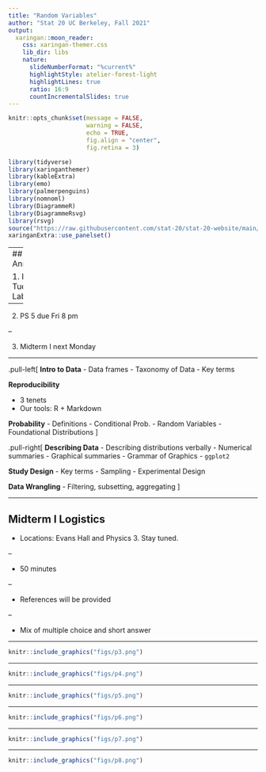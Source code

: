 ```yaml
---
title: "Random Variables"
author: "Stat 20 UC Berkeley, Fall 2021"
output:
  xaringan::moon_reader:
    css: xaringan-themer.css
    lib_dir: libs
    nature:
      slideNumberFormat: "%current%"
      highlightStyle: atelier-forest-light
      highlightLines: true
      ratio: 16:9
      countIncrementalSlides: true
---
```


```r
knitr::opts_chunk$set(message = FALSE,
                      warning = FALSE,
                      echo = TRUE,
                      fig.align = "center",
                      fig.retina = 3)

library(tidyverse)
library(xaringanthemer)
library(kableExtra)
library(emo)
library(palmerpenguins)
library(nomnoml)
library(DiagrammeR)
library(DiagrammeRsvg)
library(rsvg)
source("https://raw.githubusercontent.com/stat-20/stat-20-website/main/xaringan-theme.R")
xaringanExtra::use_panelset()
```

---
## Announcements

1. Lab 4 due Tues 8 pm (no Lab 5)

--

2. PS 5 due Fri 8 pm

--

3. Midterm I next Monday

---

.pull-left[
**Intro to Data**
- Data frames
- Taxonomy of Data
- Key terms

**Reproducibility**

- 3 tenets
- Our tools: R + Markdown

**Probability**
- Definitions
- Conditional Prob.
- Random Variables
- Foundational Distributions
]

.pull-right[
**Describing Data**
- Describing distributions verbally
- Numerical summaries
- Graphical summaries
    - Grammar of Graphics
    - `ggplot2`

**Study Design**
- Key terms
- Sampling
- Experimental Design

**Data Wrangling**
- Filtering, subsetting, aggregating
]

---

## Midterm I Logistics

- Locations: Evans Hall and Physics 3. Stay tuned.

--

- 50 minutes

--

- References will be provided

--

- Mix of multiple choice and short answer

---

```r
knitr::include_graphics("figs/p3.png")
```

---

```r
knitr::include_graphics("figs/p4.png")
```

---

```r
knitr::include_graphics("figs/p5.png")
```

---

```r
knitr::include_graphics("figs/p6.png")
```

---

```r
knitr::include_graphics("figs/p7.png")
```

---

```r
knitr::include_graphics("figs/p8.png")
```
